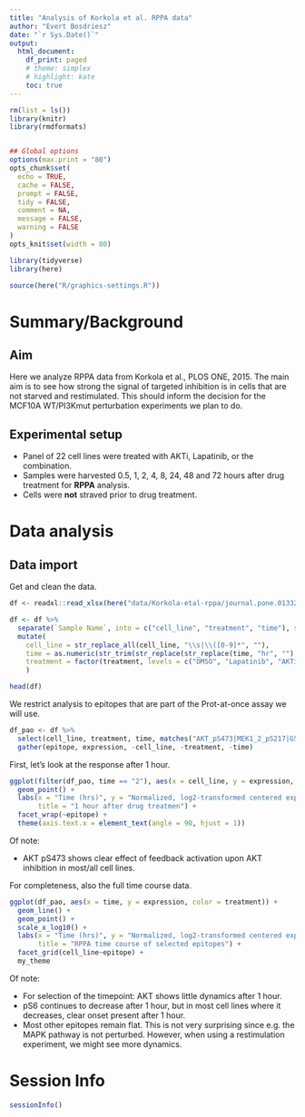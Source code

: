 ```yaml
---
title: "Analysis of Korkola et al. RPPA data"
author: "Evert Bosdriesz"
date: "`r Sys.Date()`"
output: 
  html_document:
    df_print: paged
    # theme: simplex
    # highlight: kate
    toc: true
---
```


```r
rm(list = ls())
library(knitr)
library(rmdformats)


## Global options
options(max.print = "80")
opts_chunk$set(
  echo = TRUE,
  cache = FALSE,
  prompt = FALSE,
  tidy = FALSE,
  comment = NA,
  message = FALSE,
  warning = FALSE
)
opts_knit$set(width = 80)
```

```r
library(tidyverse)
library(here)

source(here("R/graphics-settings.R"))
```

# Summary/Background

## Aim

Here we analyze RPPA data from Korkola et al., PLOS ONE, 2015.
The main aim is to see how strong the signal of targeted inhibition is in cells that are not starved and restimulated.
This should inform the decision for the MCF10A WT/PI3Kmut perturbation experiments we plan to do.

## Experimental setup

 * Panel of 22 cell lines were treated with AKTi, Lapatinib, or the combination.
 * Samples were harvested 0.5, 1, 2, 4, 8, 24, 48 and 72 hours after drug treatment for **RPPA** analysis.
 * Cells were **not** straved prior to drug treatment.
 
# Data analysis

## Data import

Get and clean the data.

```r
df <- readxl::read_xlsx(here("data/Korkola-etal-rppa/journal.pone.0133219.s001.XLSX"), skip = 7)

df <- df %>% 
  separate(`Sample Name`, into = c("cell_line", "treatment", "time"), sep = "\\)|_") %>% 
  mutate(
    cell_line = str_replace_all(cell_line, "\\s|\\([0-9]*", ""),
    time = as.numeric(str_trim(str_replace(str_replace(time, "hr", ""), "1/2", "0.5"))),
    treatment = factor(treatment, levels = c("DMSO", "Lapatinib", "AKTi", "Lap+AKTi"))
    )

head(df)
```

We restrict analysis to epitopes that are part of the Prot-at-once assay we will use.

```r
df_pao <- df %>% 
  select(cell_line, treatment, time, matches("AKT_pS473|MEK1_2_pS217|GSK3a_b_pS21|p70S6K_pT389|S6_pS235")) %>% 
  gather(epitope, expression, -cell_line, -treatment, -time)
```

First, let's look at the response after 1 hour.

```r
ggplot(filter(df_pao, time == "2"), aes(x = cell_line, y = expression, fill = treatment, color = treatment)) + 
  geom_point() +
  labs(x = "Time (hrs)", y = "Normalized, log2-transformed centered expression",
       title = "1 hour after drug treatmen") +
  facet_wrap(~epitope) +
  theme(axis.text.x = element_text(angle = 90, hjust = 1))
```

Of note: 

  * AKT pS473 shows clear effect of feedback activation upon AKT inhibition in most/all cell lines.

For completeness, also the full time course data.

```r
ggplot(df_pao, aes(x = time, y = expression, color = treatment)) + 
  geom_line() +
  geom_point() +
  scale_x_log10() +
  labs(x = "Time (hrs)", y = "Normalized, log2-transformed centered expression",
       title = "RPPA time course of selected epitopes") +
  facet_grid(cell_line~epitope) +
  my_theme
```

Of note:

  * For selection of the timepoint: AKT shows little dynamics after 1 hour.
  * pS6 continues to decrease after 1 hour, but in most cell lines where it decreases, clear onset present after 1 hour.
  * Most other epitopes remain flat. This is not very surprising since e.g. the MAPK pathway is not perturbed. 
  However, when using a restimulation experiment, we might see more dynamics.


# Session Info

```r
sessionInfo()
```
